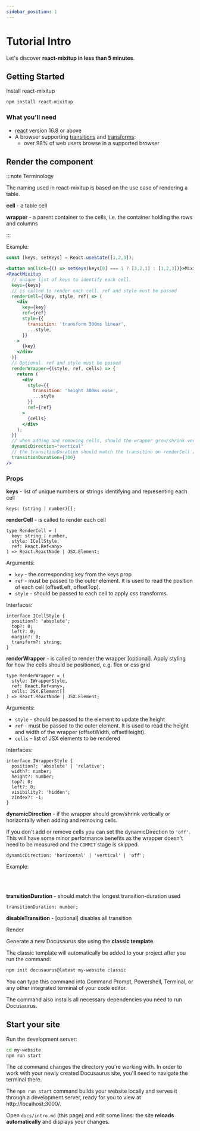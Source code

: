 ```yaml
---
sidebar_position: 1
---
```


# Tutorial Intro

Let's discover **react-mixitup in less than 5 minutes**.

## Getting Started

Install react-mixitup

```sh
npm install react-mixitup
```

### What you'll need

- [react](https://reactjs.org/) version 16.8 or above
- A browser supporting [transitions](https://caniuse.com/css-transitions) and [transforms](https://caniuse.com/transforms2d):
  - over 98% of web users browse in a supported browser

## Render the component

:::note Terminology

The naming used in react-mixitup is based on the use case of rendering a table.

**cell** - a table cell

**wrapper** - a parent container to the cells, i.e. the container holding the rows and columns

:::

Example:


```jsx
const [keys, setKeys] = React.useState([1,2,3]);

<button onClick={() => setKeys(keys[0] === 1 ? [3,2,1] : [1,2,3])}>Mixitup</button>
<ReactMixitup
  // unique list of keys to identify each cell.
  keys={keys}
  // is called to render each cell. ref and style must be passed
  renderCell={(key, style, ref) => (
    <div
      key={key}
      ref={ref}
      style={{
        transition: 'transform 300ms linear',
        ...style,
      }}
    >
      {key}
    </div>
  )}
  // Optional. ref and style must be passed
  renderWrapper={(style, ref, cells) => {
    return (
      <div
        style={{
          transition: 'height 300ms ease',
          ...style
        }}
        ref={ref}
      >
        {cells}
      </div>
    );
  }}
  // when adding and removing cells, should the wrapper grow/shrink vertically or horizontally?
  dynamicDirection="vertical"
  // the transitionDuration should match the transition on renderCell / renderWrapper
  transitionDuration={300}
/>
```

### Props

**keys** - list of unique numbers or strings identifying and representing each cell

```tsx
keys: (string | number)[];
```

**renderCell** - is called to render each cell

```tsx
type RenderCell = (
  key: string | number,
  style: ICellStyle,
  ref: React.Ref<any>
) => React.ReactNode | JSX.Element;
```

Arguments:

- `key` - the corresponding key from the keys prop
- `ref` - must be passed to the outer element.
  It is used to read the position of each cell (offsetLeft, offsetTop).
- `style` - should be passed to each cell to apply css transforms.

Interfaces:

```tsx
interface ICellStyle {
  position?: 'absolute';
  top?: 0;
  left?: 0;
  margin?: 0;
  transform?: string;
}
```

**renderWrapper** - is called to render the wrapper [optional]. Apply styling for how the cells should be positioned, e.g. flex or css grid

```tsx
type RenderWrapper = (
  style: IWrapperStyle,
  ref: React.Ref<any>,
  cells: JSX.Element[]
) => React.ReactNode | JSX.Element;
```

Arguments:

- `style` - should be passed to the element to update the height
- `ref` - must be passed to the outer element.
  It is used to read the height and width of the wrapper (offsetWidth, offsetHeight).
- `cells` - list of JSX elements to be rendered

Interfaces:

```tsx
interface IWrapperStyle {
  position?: 'absolute' | 'relative';
  width?: number;
  height?: number;
  top?: 0;
  left?: 0;
  visibility?: 'hidden';
  zIndex?: -1;
}
```

**dynamicDirection** - if the wrapper should grow/shrink vertically or horizontally when adding and removing cells.

If you don't add or remove cells you can set the dynamicDirection to `'off'`. This will have some minor performance benefits
as the wrapper doesn't need to be measured and the `COMMIT` stage is skipped.

```tsx
dynamicDirection: 'horizontal' | 'vertical' | 'off';
```



Example:

<Horizontal />
<br />
<Vertical />
<br />

**transitionDuration** - should match the longest transition-duration used

```tsx
transitionDuration: number;
```

**disableTransition** - [optional] disables all transition



Render

Generate a new Docusaurus site using the **classic template**.

The classic template will automatically be added to your project after you run the command:

```bash
npm init docusaurus@latest my-website classic
```

You can type this command into Command Prompt, Powershell, Terminal, or any other integrated terminal of your code editor.

The command also installs all necessary dependencies you need to run Docusaurus.

## Start your site

Run the development server:

```bash
cd my-website
npm run start
```

The `cd` command changes the directory you're working with. In order to work with your newly created Docusaurus site, you'll need to navigate the terminal there.

The `npm run start` command builds your website locally and serves it through a development server, ready for you to view at http://localhost:3000/.

Open `docs/intro.md` (this page) and edit some lines: the site **reloads automatically** and displays your changes.
